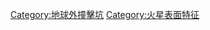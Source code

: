 {{Catnav|頁面分類|火星|火星地形}}
{{Catnav|頁面分類|地理|地形|隕石坑|地球外撞擊坑}}
{{Commonscat|Impact craters on Mars}}

[[Category:地球外撞擊坑|Category:地球外撞擊坑]]
[[Category:火星表面特征|Category:火星表面特征]]